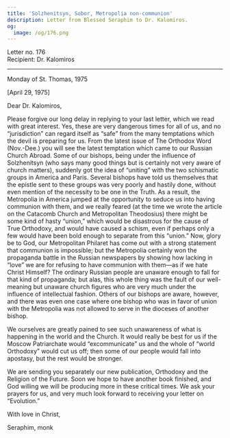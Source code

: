 ```yaml
---
title: 'Solzhenitsyn, Sobor, Metropolia non-communion'
description: Letter from Blessed Seraphim to Dr. Kalomiros.
og:
  image: /og/176.png
---
```


<div style={{textAlign:'right', fontFamily:'monospace'}}>Letter no. 176</div>
<div style={{textAlign:'left', fontFamily:'monospace'}}>Recipient: Dr. Kalomiros</div>

---

Monday of St. Thomas, 1975

[April 29, 1975]

Dear Dr. Kalomiros,

Please forgive our long delay in replying to your last letter, which we read with great interest. Yes, these are very dangerous times for all of us, and no “jurisdiction” can regard itself as “safe” from the many temptations which the devil is preparing for us. From the latest issue of The Orthodox Word (Nov.-Dee.) you will see the latest temptation which came to our Russian Church Abroad. Some of our bishops, being under the influence of Solzhenitsyn (who says many good things but is certainly not very aware of church matters), suddenly got the idea of “uniting” with the two schismatic groups in America and Paris. Several bishops have told us themselves that the epistle sent to these groups was very poorly and hastily done, without even mention of the necessity to be one in the Truth. As a result, the Metropolia in America jumped at the opportunity to seduce us into having communion with them, and we really feared (at the time we wrote the article on the Catacomb Church and Metropolitan Theodosius) there might be some kind of hasty “union,” which would be disastrous for the cause of True Orthodoxy, and would have caused a schism, even if perhaps only a few would have been bold enough to separate from this “union.” Now, glory be to God, our Metropolitan Philaret has come out with a strong statement that communion is impossible; but the Metropolia certainly won the propaganda battle in the Russian newspapers by showing how lacking in “love” we are for refusing to have communion with them—as if we hate Christ Himself? The ordinary Russian people are unaware enough to fall for that kind of propaganda; but alas, this whole thing was the fault of our well-meaning but unaware church figures who are very much under the influence of intellectual fashion. Others of our bishops are aware, however, and there was even one case where one bishop who was in favor of union with the Metropolia was not allowed to serve in the dioceses of another bishop.

We ourselves are greatly pained to see such unawareness of what is happening in the world and the Church. It would really be best for us if the Moscow Patriarchate would “excommunicate” us and the whole of “world Orthodoxy” would cut us off; then some of our people would fall into apostasy, but the rest would be stronger.

We are sending you separately our new publication, Orthodoxy and the Religion of the Future. Soon we hope to have another book finished, and God willing we will be producing more in these critical times. We ask your prayers for us, and very much look forward to receiving your letter on “Evolution.”

With love in Christ,

Seraphim, monk
